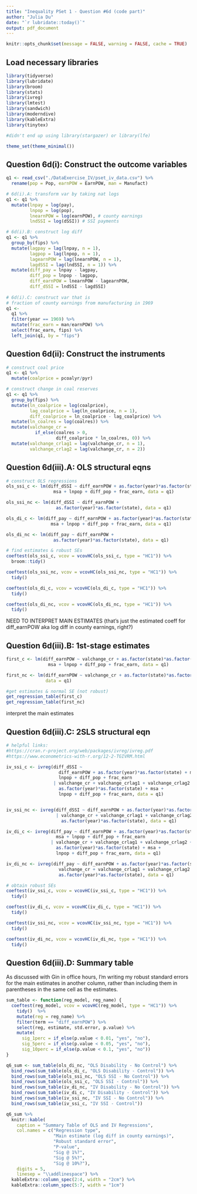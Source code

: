 ```yaml
---
title: "Inequality PSet 1 - Question #6d (code part)"
author: "Julia Du"
date: "`r lubridate::today()`"
output: pdf_document
---
```


```r
knitr::opts_chunk$set(message = FALSE, warning = FALSE, cache = TRUE)
```

## Load necessary libraries
```r
library(tidyverse)
library(lubridate)
library(broom)
library(stats)
library(ivreg)
library(lmtest)
library(sandwich)
library(moderndive)
library(kableExtra)
library(tinytex)

#didn't end up using library(stargazer) or library(lfe)

theme_set(theme_minimal())
```

## Question 6d(i): Construct the outcome variables

```r
q1 <- read_csv("./DataExercise_IV/pset_iv_data.csv") %>%
  rename(pop = Pop, earnPOW = EarnPOW, man = Manufact)

# 6d(i).A: transform var by taking nat logs
q1 <- q1 %>%
  mutate(lnpay = log(pay),
         lnpop = log(pop),
         lnearnPOW = log(earnPOW), # county earnings
         lndSSI = log(dSSI)) # SSI payments 

# 6d(i).B: construct log diff
q1 <- q1 %>%
  group_by(fips) %>% 
  mutate(lagpay = lag(lnpay, n = 1),
         lagpop = lag(lnpop, n = 1),
         lagearnPOW = lag(lnearnPOW, n = 1),
         lagdSSI = lag(lndSSI, n = 1)) %>%
  mutate(diff_pay = lnpay - lagpay,
         diff_pop = lnpop - lagpop,
         diff_earnPOW = lnearnPOW - lagearnPOW,
         diff_dSSI = lndSSI - lagdSSI) 
  
# 6d(i).C: construct var that is 
# fraction of county earnings from manufacturing in 1969
q1 <- 
  q1 %>%
  filter(year == 1969) %>%
  mutate(frac_earn = man/earnPOW) %>%
  select(frac_earn, fips) %>%
  left_join(q1, by = "fips")
```

## Question 6d(ii): Construct the instruments

```r
# construct coal price
q1 <- q1 %>%
  mutate(coalprice = pcoalyr/pyr)

# construct change in coal reserves
q1 <- q1 %>%
  group_by(fips) %>%
  mutate(ln_coalprice = log(coalprice),
         lag_coalprice = lag(ln_coalprice, n = 1),
         diff_coalprice = ln_coalprice - lag_coalprice) %>%
  mutate(ln_coalres = log(coalres)) %>%
  mutate(valchange_cr = 
           if_else(coalres > 0,
                   diff_coalprice * ln_coalres, 0)) %>%
  mutate(valchange_crlag1 = lag(valchange_cr, n = 1),
         valchange_crlag2 = lag(valchange_cr, n = 2))
```


## Question 6d(iii).A: OLS structural eqns

```r
# construct OLS regressions
ols_ssi_c <- lm(diff_dSSI ~ diff_earnPOW + as.factor(year)*as.factor(state) + 
                  msa + lnpop + diff_pop + frac_earn, data = q1)

ols_ssi_nc <- lm(diff_dSSI ~ diff_earnPOW + 
                   as.factor(year)*as.factor(state), data = q1)

ols_di_c <- lm(diff_pay ~ diff_earnPOW + as.factor(year)*as.factor(state) + 
                 msa + lnpop + diff_pop + frac_earn, data = q1)

ols_di_nc <- lm(diff_pay ~ diff_earnPOW + 
                  as.factor(year)*as.factor(state), data = q1)

# find estimates & robust SEs
coeftest(ols_ssi_c, vcov = vcovHC(ols_ssi_c, type = "HC1")) %>%
  broom::tidy() 

coeftest(ols_ssi_nc, vcov = vcovHC(ols_ssi_nc, type = "HC1")) %>%
  tidy()

coeftest(ols_di_c, vcov = vcovHC(ols_di_c, type = "HC1")) %>%
  tidy()

coeftest(ols_di_nc, vcov = vcovHC(ols_di_nc, type = "HC1")) %>%
  tidy()
```

NEED TO INTERPRET MAIN ESTIMATES (that's just the estimated coeff for diff_earnPOW aka log diff in county earnings, right?)

## Question 6d(iii).B: 1st-stage estimates

```r
first_c <- lm(diff_earnPOW ~ valchange_cr + as.factor(state)*as.factor(year) + 
                msa + lnpop + diff_pop + frac_earn, data = q1)

first_nc <- lm(diff_earnPOW ~ valchange_cr + as.factor(state)*as.factor(year), 
               data = q1)

#get estimates & normal SE (not robust)
get_regression_table(first_c) 
get_regression_table(first_nc) 
```

interpret the main estimates

## Question 6d(iii).C: 2SLS structural eqn

```r
# helpful links:
#https://cran.r-project.org/web/packages/ivreg/ivreg.pdf
#https://www.econometrics-with-r.org/12-2-TGIVRM.html

iv_ssi_c <- ivreg(diff_dSSI ~ 
                    diff_earnPOW + as.factor(year)*as.factor(state) + msa + 
                    lnpop + diff_pop + frac_earn 
                  | valchange_cr + valchange_crlag1 + valchange_crlag2 + 
                    as.factor(year)*as.factor(state) + msa + 
                    lnpop + diff_pop + frac_earn, data = q1)


iv_ssi_nc <- ivreg(diff_dSSI ~ diff_earnPOW + as.factor(year)*as.factor(state) 
                   | valchange_cr + valchange_crlag1 + valchange_crlag2 + 
                     as.factor(year)*as.factor(state), data = q1)

iv_di_c <- ivreg(diff_pay ~ diff_earnPOW + as.factor(year)*as.factor(state) + 
                   msa + lnpop + diff_pop + frac_earn 
                 | valchange_cr + valchange_crlag1 + valchange_crlag2 + 
                   as.factor(year)*as.factor(state) + msa + 
                   lnpop + diff_pop + frac_earn, data = q1)

iv_di_nc <- ivreg(diff_pay ~ diff_earnPOW + as.factor(year)*as.factor(state) | 
                    valchange_cr + valchange_crlag1 + valchange_crlag2 + 
                    as.factor(year)*as.factor(state), data = q1)

# obtain robust SEs
coeftest(iv_ssi_c, vcov = vcovHC(iv_ssi_c, type = "HC1")) %>%
  tidy() 

coeftest(iv_di_c, vcov = vcovHC(iv_di_c, type = "HC1")) %>%
  tidy() 

coeftest(iv_ssi_nc, vcov = vcovHC(iv_ssi_nc, type = "HC1")) %>%
  tidy() 

coeftest(iv_di_nc, vcov = vcovHC(iv_di_nc, type = "HC1")) %>%
  tidy() 
```


## Question 6d(iii).D: Summary table

As discussed with Gin in office hours, I'm writing my robust standard errors for the main estimates in another column, rather than including them in parentheses in the same cell as the estimates.

```r
sum_table <- function(reg_model, reg_name) {
  coeftest(reg_model, vcov = vcovHC(reg_model, type = "HC1")) %>%
    tidy()  %>%
    mutate(reg = reg_name) %>%
    filter(term == "diff_earnPOW") %>%
    select(reg, estimate, std.error, p.value) %>%
    mutate(
      sig_1perc = if_else(p.value < 0.01, "yes", "no"),
      sig_5perc = if_else(p.value < 0.05, "yes", "no"),
      sig_10perc = if_else(p.value < 0.1, "yes", "no"))
}

q6_sum <- sum_table(ols_di_nc, "OLS Disability - No Control") %>%
  bind_rows(sum_table(ols_di_c, "OLS Disability - Control")) %>%
  bind_rows(sum_table(ols_ssi_nc, "OLS SSI - No Control")) %>%
  bind_rows(sum_table(ols_ssi_c, "OLS SSI - Control")) %>%
  bind_rows(sum_table(iv_di_nc, "IV Disability - No Control")) %>%
  bind_rows(sum_table(iv_di_c, "IV Disability - Control")) %>%
  bind_rows(sum_table(iv_ssi_nc, "IV SSI - No Control")) %>%
  bind_rows(sum_table(iv_ssi_c, "IV SSI - Control"))

q6_sum %>%
  knitr::kable(
    caption = "Summary Table of OLS and IV Regressions", 
    col.names = c("Regression type",
                  "Main estimate (log diff in county earnings)", 
                  "Robust standard error",
                  "P-value",
                  "Sig @ 1%?",
                  "Sig @ 5%?",
                  "Sig @ 10%?"),
    digits = 5,
    linesep = "\\addlinespace") %>%
  kableExtra::column_spec(2:4, width = "2cm") %>%
  kableExtra::column_spec(5:7, width = "1cm") 
```

